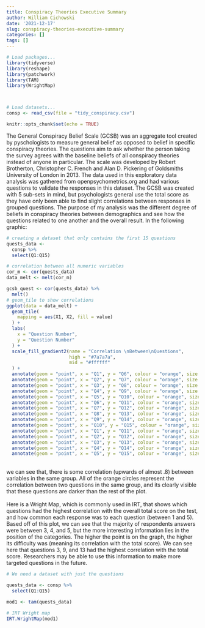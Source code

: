 ```yaml
---
title: Conspiracy Theories Executive Summary
author: William Cichowski
date: '2021-12-17'
slug: conspiracy-theories-executive-summary
categories: []
tags: []
---
```

```r
# Load packages...
library(tidyverse)
library(reshape)
library(patchwork)
library(TAM)
library(WrightMap)



# Load datasets...
consp <- read_csv(file = "tidy_conspiracy.csv")
```

```r
knitr::opts_chunk$set(echo = TRUE)
```
The General Conspiracy Belief Scale (GCSB) was an aggregate tool created by pyschologists to measure general belief as opposed to belief in specific conspiracy theories. The questions aim to ask whether the person taking the survey agrees with the baseline beliefs of all conspiracy theories instead of anyone in particular. The scale was developed by Robert Brotherton, Christopher C. French and Alan D. Pickering of Goldsmiths University of London in 2013. The data used in this exploratory data analysis was gathered from openpsychometrics.org and had various questions to validate the responses in this dataset. The GCSB was created with 5 sub-sets in mind, but psychologists general use the total score as they have only been able to find slight correlations between responses in grouped questions. The purpose of my analysis was the different degree of beliefs in conspiracy theories between demographics and see how the questions related to one another and the overall result.
In the following graphic:
```r
# creating a dataset that only contains the first 15 questions
quests_data <-
  consp %>% 
  select(Q1:Q15)

# correlation between all numeric variables
cor_m <- cor(quests_data)
data_melt <- melt(cor_m)

gcsb_quest <- cor(quests_data) %>% 
  melt()
# geom_tile to show correlations
ggplot(data = data_melt) +
  geom_tile(
    mapping = aes(X1, X2, fill = value)
  ) +
  labs(
    x = "Question Number",
    y = "Question Number"
  ) + 
  scale_fill_gradient2(name = "Correlation \nBetween\nQuestions",
                       high = "#7a7a7a",
                       mid = "#ffffff"
  ) + 
  annotate(geom = "point", x = "Q1", y = "Q6", colour = "orange", size = 6, alpha = .5) + 
  annotate(geom = "point", x = "Q2", y = "Q7", colour = "orange", size = 6, alpha = .5) +
  annotate(geom = "point", x = "Q3", y = "Q8", colour = "orange", size = 6, alpha = .5) +
  annotate(geom = "point", x = "Q4", y = "Q9", colour = "orange", size = 6, alpha = .5) +
  annotate(geom = "point", x = "Q5", y = "Q10", colour = "orange", size = 6, alpha = .5) +
  annotate(geom = "point", x = "Q6", y = "Q11", colour = "orange", size = 6, alpha = .5) + 
  annotate(geom = "point", x = "Q7", y = "Q12", colour = "orange", size = 6, alpha = .5) +
  annotate(geom = "point", x = "Q8", y = "Q13", colour = "orange", size = 6, alpha = .5) +
  annotate(geom = "point", x = "Q9", y = "Q14", colour = "orange", size = 6, alpha = .5) +
  annotate(geom = "point", x = "Q10", y = "Q15", colour = "orange", size = 6, alpha = .5) +
  annotate(geom = "point", x = "Q1", y = "Q11", colour = "orange", size = 6, alpha = .5) + 
  annotate(geom = "point", x = "Q2", y = "Q12", colour = "orange", size = 6, alpha = .5) +
  annotate(geom = "point", x = "Q3", y = "Q13", colour = "orange", size = 6, alpha = .5) +
  annotate(geom = "point", x = "Q4", y = "Q14", colour = "orange", size = 6, alpha = .5) +
  annotate(geom = "point", x = "Q5", y = "Q15", colour = "orange", size = 6, alpha = .5)
```
<br>
we can see that, there is some correlation (upwards of almost .8) between variables in the same group. All of the orange circles represent the correlation between two questions in the same group, and its clearly visible that these questions are darker than the rest of the plot.
<br>
<br>
Here is a Wright Map, which is commonly used in IRT, that shows which questions had the highest correlation with the overall total score on the test, and how common each response was to each question (between 1 and 5). Based off of this plot, we can see that the majority of respondents answers were between 3, 4, and 5, but the more interesting information lies in the position of the categories. The higher the point is on the graph, the higher its difficulty was (meaning its correlation with the total score). We can see here that questions 3, 9, and 13 had the highest correlation with the total score. Researchers may be able to use this information to make more targeted questions in the future.

```r
# We need a dataset with just the questions

quests_data <- consp %>% 
  select(Q1:Q15)

mod1 <- tam(quests_data)

# IRT Wright map
IRT.WrightMap(mod1)
```